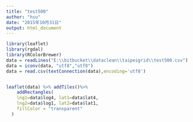 ```yaml
---
title: "test500"
author: "hsu"
date: "2015年10月31日"
output: html_document
---
```


```r

library(leaflet)
library(rgdal)
library(RColorBrewer)
data = readLines("E:\\bitbucket\\dataclean\\taipeigrid\\test500.csv") 
data = iconv(data, "utf8","utf8")
data = read.csv(textConnection(data),encoding='utf8')


leaflet(data) %>% addTiles()%>%
    addRectangles(
    lng1=data$log4, lat1=data$lat4,
    lng2=data$log1, lat2=data$lat1,
    fillColor = "transparent"
  ) 

```